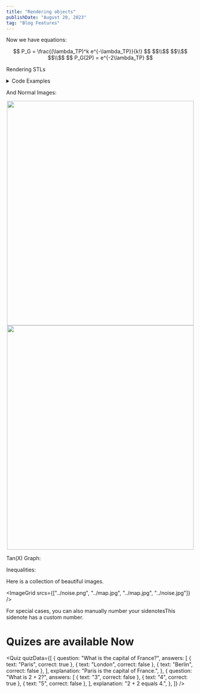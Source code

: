 ```yaml
---
title: "Rendering objects"
publishDate: "August 20, 2023"
tag: "Blog Features"
---
```

Now we have equations:
<center> 
$$ P_G = \frac{(\lambda_TP)^k e^{-\lambda_TP}}{k!} $$
$$\\$$
$$\\$$
$$\\$$
$$ P_G(2P) = e^{-2\lambda_TP} $$
</center>

Rendering STLs

<MeshRenderSwitch url="../full_bot.stl"/>

<details>
<summary>Code Examples</summary>
```js
console.log('Hi pluto!')
```
</details>


And Normal Images:
<center><img src="../map.jpg" width="500" height="600"/></center>

<center><img src="../images/drone.png" width="500" height="600"/></center>

Tan(X) Graph:

<HelloFx />

Inequalities:

<InequalitiesExample />

Here is a collection of beautiful images.

<ImageGrid srcs={["../noise.png", "../map.jpg", "../map.jpg", "../noise.jpg"]} />

<BlogSuggestion link="/blog/default" title="Generating default blog items" />

For special cases, you can also manually number your sidenotes<Sidenote number={42}>This sidenote has a custom number</Sidenote>.

# Quizes are available Now

<Quiz quizData={[
  {
    question: "What is the capital of France?",
    answers: [
      { text: "Paris", correct: true },
      { text: "London", correct: false },
      { text: "Berlin", correct: false },
    ],
    explanation: "Paris is the capital of France.",
  },
  {
    question: "What is 2 + 2?",
    answers: [
      { text: "3", correct: false },
      { text: "4", correct: true },
      { text: "5", correct: false },
    ],
    explanation: "2 + 2 equals 4.",
  },
]} />